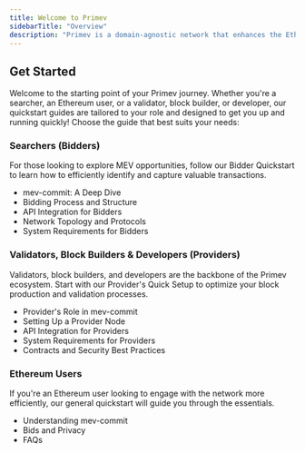 ```yaml
---
title: Welcome to Primev
sidebarTitle: "Overview"
description: "Primev is a domain-agnostic network that enhances the Ethereum blockbuilding experience by streamlining MEV coordination and improving the interaction among searchers, users, and builders."
---
```


## Get Started

Welcome to the starting point of your Primev journey. Whether you're a searcher, an Ethereum user, or a validator, block builder,
or developer, our quickstart guides are tailored to your role and designed to get you up and running quickly!
Choose the guide that best suits your needs:

### Searchers (Bidders)

For those looking to explore MEV opportunities, follow our Bidder Quickstart to learn how to efficiently identify and capture
valuable transactions.

- mev-commit: A Deep Dive
- Bidding Process and Structure
- API Integration for Bidders
- Network Topology and Protocols
- System Requirements for Bidders

### Validators, Block Builders & Developers (Providers)

Validators, block builders, and developers are the backbone of the Primev ecosystem. Start with our Provider's Quick Setup to
optimize your block production and validation processes.

- Provider's Role in mev-commit
- Setting Up a Provider Node
- API Integration for Providers
- System Requirements for Providers
- Contracts and Security Best Practices

### Ethereum Users

If you're an Ethereum user looking to engage with the network more efficiently,
our general quickstart will guide you through the essentials.

- Understanding mev-commit
- Bids and Privacy
- FAQs

